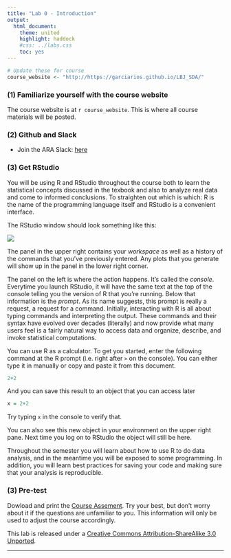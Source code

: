 ```yaml
---
title: "Lab 0 - Introduction"
output:
  html_document:
    theme: united
    highlight: haddock
    #css: ../labs.css
    toc: yes
---
```


```r
# Update these for course
course_website <- "http://https://garciarios.github.io/LBJ_SDA/" 

```


### (1) Familiarize yourself with the course website

The course website is at `r course_website`. This is where all course materials
will be posted.


### (2) Github and Slack

 - Join the ARA Slack: [here](https://join.slack.com/t/utexas-xra5155/shared_invite/zt-2b33oyf0j-Cuqzod2xXMq4X_1LS6GkpA)


### (3) Get RStudio

You will be using R and RStudio throughout the course both to learn the 
statistical concepts discussed in the texbook and also to analyze real data 
and come to informed conclusions.  To straighten out which is which: R is the 
name of the programming language itself and RStudio is a convenient interface.


The RStudio window should look something like this:

![](rInterface2015.png)



The panel in the upper right contains your *workspace* as well as a history of 
the commands that you've previously entered.  Any plots that you generate will 
show up in the panel in the lower right corner.

The panel on the left is where the action happens.  It's called the *console*.  
Everytime you launch RStudio, it will have the same text at the top of the 
console telling you the version of R that you're running.  Below that 
information is the *prompt*.  As its name suggests, this prompt is really a 
request, a request for a command.  Initially, interacting with R is all about 
typing commands and interpreting the output. These commands and their syntax 
have evolved over decades (literally) and now provide what many users feel is a 
fairly natural way to access data and organize, describe, and invoke 
statistical computations.

You can use R as a calculator. To get you started, enter the following command 
at the R prompt (i.e. right after `>` on the console).  You can either type it 
in manually or copy and paste it from this document.

```r
2+2
```

And you can save this result to an object that you can access later

```r
x = 2+2
```

Try typing `x` in the console to verify that. 

You can also see this new object in your environment on the upper right pane. 
Next time you log on to RStudio the object will still be here.

Throughout the semester you will learn about how to use R to do data analysis, 
and in the meantime you will be exposed to some programming. In addition, you 
will learn best practices for saving your code and making sure that your 
analysis is reproducible.



### (3) Pre-test

Dowload and print the [Course Assement](./Govt_3990_Course_Assessment.pdf). Try your best, but don’t worry about it if the questions are unfamiliar to you. This information will only be used to adjust the course accordingly. 


<div id="license">
This lab is released under a 
[Creative Commons Attribution-ShareAlike 3.0 Unported](http://creativecommons.org/licenses/by-sa/3.0). 

</div>


******